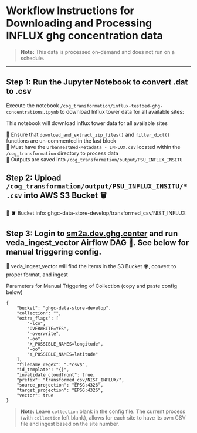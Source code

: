 # Workflow Instructions for Downloading and Processing INFLUX ghg concentration data

> **Note:** This data is processed on-demand and does not run on a schedule.

---

## Step 1: Run the Jupyter Notebook to convert .dat to .csv

Execute the notebook `/cog_transformation/influx-testbed-ghg-concentrations.ipynb` to download Influx tower data for all available sites:

This notebook will download influx tower data for all available sites

🔹 Ensure that `download_and_extract_zip_files()` and `filter_dict()` functions are un-commented in the last block<br />
🔹 Must have the `UrbanTestBed-Metadata - INFLUX.csv` located within the `/cog_transformation` directory to process data<br />
🔹 Outputs are saved into `/cog_transformation/output/PSU_INFLUX_INSITU`<br />


## Step 2: Upload `/cog_transformation/output/PSU_INFLUX_INSITU/*.csv` into AWS S3 Bucket 🪣

🔹 🪣 Bucket info: ghgc-data-store-develop/transformed_csv/NIST_INFLUX



## Step 3: Login to [sm2a.dev.ghg.center](https://sm2a.dev.ghg.center/) and run veda_ingest_vector Airflow DAG 💨. See below for manual triggering config.

🔹 veda_ingest_vector will find the items in the S3 Bucket 🪣, convert to proper format, and ingest 

Parameters for Manual Triggering of Collection (copy and paste config below)
```
{
    "bucket": "ghgc-data-store-develop",
    "collection": "",
    "extra_flags": [
        "-lco",
        "OVERWRITE=YES",
        "-overwrite",
        "-oo",
        "X_POSSIBLE_NAMES=longitude",
        "-oo",
        "Y_POSSIBLE_NAMES=latitude"
    ],
    "filename_regex": ".*csv$",
    "id_template": "{}",
    "invalidate_cloudfront": true,
    "prefix": "transformed_csv/NIST_INFLUX/",
    "source_projection": "EPSG:4326",
    "target_projection": "EPSG:4326",
    "vector": true
}
```

> **Note:** Leave `collection` blank in the config file. The current process (with `collection` left blank), allows for each site to have its own CSV file and ingest based on the site number.


